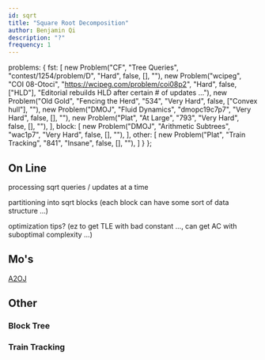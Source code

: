 ```yaml
---
id: sqrt
title: "Square Root Decomposition"
author: Benjamin Qi
description: "?"
frequency: 1
---
```


  problems: {
    fst: [
      new Problem("CF", "Tree Queries", "contest/1254/problem/D", "Hard", false, [], ""),
      new Problem("wcipeg", "COI 08-Otoci", "https://wcipeg.com/problem/coi08p2", "Hard", false, ["HLD"], "Editorial rebuilds HLD after certain # of updates ..."),
      new Problem("Old Gold", "Fencing the Herd", "534", "Very Hard", false, ["Convex hull"], ""),
      new Problem("DMOJ", "Fluid Dynamics", "dmopc19c7p7", "Very Hard", false, [], ""),
      new Problem("Plat", "At Large", "793", "Very Hard", false, [], ""),
    ],
    block: [
      new Problem("DMOJ", "Arithmetic Subtrees", "wac1p7", "Very Hard", false, [], ""),
    ],
    other: [
      new Problem("Plat", "Train Tracking", "841", "Insane", false, [], ""),
    ]
  }
};

<IncompleteSection />

## On Line

processing sqrt queries / updates at a time

partitioning into sqrt blocks (each block can have some sort of data structure ...)

optimization tips? (ez to get TLE with bad constant ..., can get AC with suboptimal complexity ...)

<Problems problems={metadata.problems.fst} />

## Mo's

<Resources>
  <Resource source="CF" title="Mo's Algorithm" url="blog/entry/7383"></Resource>
  <Resource source="CF" title="Mo's on Trees" url="blog/entry/43230"></Resource>
</Resources>

[A2OJ](https://a2oj.com/category?ID=318)

## Other

### Block Tree

<Problems problems={metadata.problems.block} />

<Resources>
  <Resource source="CF" title="Block Tree" url="blog/entry/46843"></Resource>
</Resources>

### Train Tracking

<Problems problems={metadata.problems.other} />
